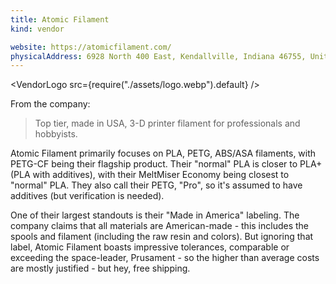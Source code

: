 ```yaml
---
title: Atomic Filament
kind: vendor

website: https://atomicfilament.com/
physicalAddress: 6928 North 400 East, Kendallville, Indiana 46755, United States
---
```


<VendorLogo src={require("./assets/logo.webp").default} />

From the company:

> Top tier, made in USA, 3-D printer filament for professionals and hobbyists.

Atomic Filament primarily focuses on PLA, PETG, ABS/ASA filaments, with PETG-CF being their flagship product. Their "normal" PLA is closer to PLA+ (PLA with additives), with their MeltMiser Economy being closest to "normal" PLA. They also call their PETG, "Pro", so it's assumed to have additives (but verification is needed).

One of their largest standouts is their "Made in America" labeling. The company claims that all materials are American-made - this includes the spools and filament (including the raw resin and colors). But ignoring that label, Atomic Filament boasts impressive tolerances, comparable or exceeding the space-leader, Prusament - so the higher than average costs are mostly justified - but hey, free shipping.
